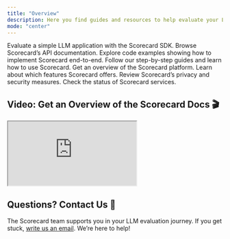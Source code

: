 ```yaml
---
title: "Overview"
description: Here you find guides and resources to help evaluate your LLM applications with Scorecard.
mode: "center"
---
```


<CardGroup cols={2}>
  <Card title="Quickstart" icon="rocket" href="/quickstart/python">
    Evaluate a simple LLM application with the Scorecard SDK.
  </Card>
  <Card title="API Reference" icon="book" href="/api-reference/overview">
    Browse Scorecard’s API documentation.
  </Card>
  <Card title="Cookbooks" icon="utensils" href="/how-to-use-scorecard/cookbooks">
    Explore code examples showing how to implement Scorecard end-to-end.
  </Card>
  <Card title="Guides" icon="book-open" href="/how-to-use-scorecard/guides/create-a-testset/using-the-testset-ui">
    Follow our step-by-step guides and learn how to use Scorecard.
  </Card>
  <Card title="Scorecard Overview" icon="gear" href="/intro/what-is-scorecard">
    Get an overview of the Scorecard platform.
  </Card>
  <Card title="Features" icon="wand-magic" href="/features/prompt-management">
    Learn about which features Scorecard offers.
  </Card>
  <Card title="Privacy & Security" icon="shield" href="https://trust.scorecard.io/">
    Review Scorecard’s privacy and security measures.
  </Card>
  <Card title="Service Status" icon="wrench" href="https://status.getscorecard.ai/">
    Check the status of Scorecard services.
  </Card>
</CardGroup>

## Video: Get an Overview of the Scorecard Docs 🎬
<Frame>
<iframe
  className="w-full aspect-video"
  src="https://drive.google.com/file/d/1AhmSuke-joeSB6Byz-0ew7DSlXzHw2hC/preview"
  allow="autoplay; encrypted-media"
  allowfullscreen>
</iframe>
</Frame>

## Questions? Contact Us 💬

The Scorecard team supports you in your LLM evaluation journey. If you get stuck, [write us an email](mailto:team@getscorecard.ai). We’re here to help!
